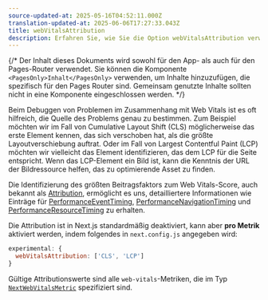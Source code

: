 ```yaml
---
source-updated-at: 2025-05-16T04:52:11.000Z
translation-updated-at: 2025-06-06T17:27:33.043Z
title: webVitalsAttribution
description: Erfahren Sie, wie Sie die Option webVitalsAttribution verwenden, um die Quelle von Web Vitals-Problemen zu identifizieren.
---
```


{/* Der Inhalt dieses Dokuments wird sowohl für den App- als auch für den Pages-Router verwendet. Sie können die Komponente `<PagesOnly>Inhalt</PagesOnly>` verwenden, um Inhalte hinzuzufügen, die spezifisch für den Pages Router sind. Gemeinsam genutzte Inhalte sollten nicht in eine Komponente eingeschlossen werden. */}

Beim Debuggen von Problemen im Zusammenhang mit Web Vitals ist es oft hilfreich, die Quelle des Problems genau zu bestimmen.
Zum Beispiel möchten wir im Fall von Cumulative Layout Shift (CLS) möglicherweise das erste Element kennen, das sich verschoben hat, als die größte Layoutverschiebung auftrat.
Oder im Fall von Largest Contentful Paint (LCP) möchten wir vielleicht das Element identifizieren, das dem LCP für die Seite entspricht.
Wenn das LCP-Element ein Bild ist, kann die Kenntnis der URL der Bildressource helfen, das zu optimierende Asset zu finden.

Die Identifizierung des größten Beitragsfaktors zum Web Vitals-Score, auch bekannt als [Attribution](https://github.com/GoogleChrome/web-vitals/blob/4ca38ae64b8d1e899028c692f94d4c56acfc996c/README.md#attribution),
ermöglicht es uns, detailliertere Informationen wie Einträge für [PerformanceEventTiming](https://developer.mozilla.org/docs/Web/API/PerformanceEventTiming), [PerformanceNavigationTiming](https://developer.mozilla.org/docs/Web/API/PerformanceNavigationTiming) und [PerformanceResourceTiming](https://developer.mozilla.org/docs/Web/API/PerformanceResourceTiming) zu erhalten.

Die Attribution ist in Next.js standardmäßig deaktiviert, kann aber **pro Metrik** aktiviert werden, indem folgendes in `next.config.js` angegeben wird:

```js filename="next.config.js"
experimental: {
  webVitalsAttribution: ['CLS', 'LCP']
}
```

Gültige Attributionswerte sind alle `web-vitals`-Metriken, die im Typ [`NextWebVitalsMetric`](https://github.com/vercel/next.js/blob/442378d21dd56d6e769863eb8c2cb521a463a2e0/packages/next/shared/lib/utils.ts#L43) spezifiziert sind.
